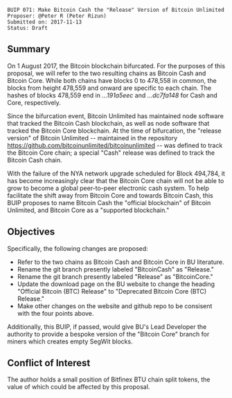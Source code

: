 <pre>
BUIP 071: Make Bitcoin Cash the "Release" Version of Bitcoin Unlimited
Proposer: @Peter R (Peter Rizun)
Submitted on: 2017-11-13
Status: Draft
</pre>

==Summary==

On 1 August 2017, the Bitcoin blockchain bifurcated. For the purposes of this proposal, we will refer to the two resulting chains as Bitcoin Cash and Bitcoin Core. While both chains have blocks 0 to 478,558 in common, the blocks from height 478,559 and onward are specific to each chain. The hashes of blocks 478,559 end in ''...191a5eec'' and ''...dc7fa148'' for Cash and Core, respectively.

Since the bifurcation event, Bitcoin Unlimited has maintained node software that tracked the Bitcoin Cash blockchain, as well as node software that tracked the Bitcoin Core blockchain. At the time of bifurcation, the "release version" of Bitcoin Unlimited -- maintained in the repository https://github.com/bitcoinunlimited/bitcoinunlimited -- was defined to track the Bitcoin Core chain; a special "Cash" release was defined to track the Bitcoin Cash chain.

With the failure of the NYA network upgrade scheduled for Block 494,784, it has become increasingly clear that the Bitcoin Core chain will not be able to grow to become a global peer-to-peer electronic cash system. To help facilitate the shift away from Bitcoin Core and towards Bitcoin Cash, this BUIP proposes to name Bitcoin Cash the "official blockchain" of Bitcoin Unlimited, and Bitcoin Core as a "supported blockchain."

== Objectives ==

Specifically, the following changes are proposed:

* Refer to the two chains as Bitcoin Cash and Bitcoin Core in BU literature.
* Rename the git branch presently labeled "BitcoinCash" as "Release."
* Rename the git branch presently labeled "Release" as "BitcoinCore."
* Update the download page on the BU website to change the heading "Official Bitcoin (BTC) Release" to "Deprecated Bitcoin Core (BTC) Release."
* Make other changes on the website and github repo to be consisent with the four points above.

Additionally, this BUIP, if passed, would give BU's Lead Developer the authority to provide a bespoke version of the "Bitcoin Core" branch for miners which creates empty SegWit blocks.

==Conflict of Interest==

The author holds a small position of Bitfinex BTU chain split tokens, the value of which could be affected by this proposal.
